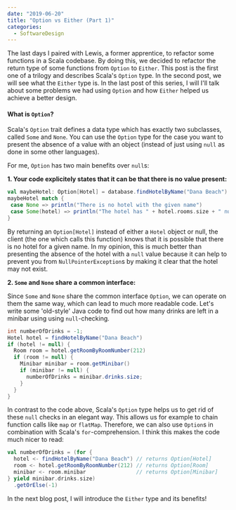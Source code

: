---
date: "2019-06-20"
title: "Option vs Either (Part 1)"
categories:  
  - SoftwareDesign
---

The last days I paired with Lewis, a former apprentice, to refactor some functions in a Scala codebase.
By doing this, we decided to refactor the return type of some functions from `Option` to `Either`.
This post is the first one of a trilogy and describes Scala's `Option` type.
In the second post, we will see what the `Either` type is.
In the last post of this series, I will I'll talk about some problems we had using `Option` and how `Either` helped us achieve a better design.

#### What is `Option`?

Scala's `Option` trait defines a data type which has exactly two subclasses, called `Some` and `None`.
You can use the `Option` type for the case you want to present the absence of a value with an object (instead of just using `null` as done in some other languages).


For me, `Option` has two main benefits over `null`s:

**1. Your code explicitely states that it can be that there is no value present:**

````scala
val maybeHotel: Option[Hotel] = database.findHotelByName("Dana Beach")
maybeHotel match {
 case None => println("There is no hotel with the given name") 
 case Some(hotel) => println("The hotel has " + hotel.rooms.size + " number of rooms")
}
````
By returning an `Option[Hotel]` instead of either a `Hotel` object or null, the client (the one which calls this function) knows that it is possible that there is no hotel for a given name.
In my opinion, this is much better than presenting the absence of the hotel with a `null` value because it can help to prevent you from `NullPointerException`s by making it clear that the hotel may not exist.

**2. `Some` and `None` share a common interface:**

Since `Some` and `None` share the common interface `Option`, we can operate on them the same way, which can lead to much more readable code.
Let's write some 'old-style' Java code to find out how many drinks are left in a minibar using using `null`-checking.
``````java
int numberOfDrinks = -1;
Hotel hotel = findHotelByName("Dana Beach")
if (hotel != null) {
  Room room = hotel.getRoomByRoomNumber(212)
  if (room != null) {
    Minibar minibar = room.getMinibar()
    if (minibar != null) {
      numberOfDrinks = minibar.drinks.size;
    }
  }
}
``````
In contrast to the code above, Scala's `Option` type helps us to get rid of these `null` checks in an elegant way.
This allows us for example to chain function calls like `map` or `flatMap`.
Therefore, we can also use `Option`s in combination with Scala's `for`-comprehension.
I think this makes the code much nicer to read:
``````scala
val numberOfDrinks = (for {
  hotel <- findHotelByName("Dana Beach") // returns Option[Hotel]
  room <- hotel.getRoomByRoomNumber(212) // returns Option[Room]
  minibar <- room.minibar                // returns Option[Minibar]
} yield minibar.drinks.size)
  .getOrElse(-1)
``````

In the next blog post, I will introduce the `Either` type and its benefits!




